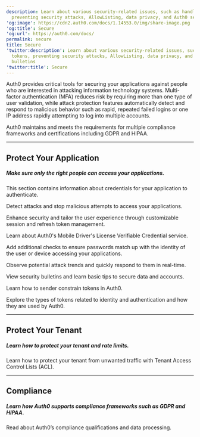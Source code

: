 ```yaml
---
description: Learn about various security-related issues, such as handling tokens,
  preventing security attacks, AllowListing, data privacy, and Auth0 security bulletins
'og:image': https://cdn2.auth0.com/docs/1.14553.0/img/share-image.png
'og:title': Secure
'og:url': https://auth0.com/docs/
permalink: secure
title: Secure
'twitter:description': Learn about various security-related issues, such as handling
  tokens, preventing security attacks, AllowListing, data privacy, and Auth0 security
  bulletins
'twitter:title': Secure
---
```


<AuthDocsPipeline activeId="secure"/>

Auth0 provides critical tools for securing your applications against people who are interested in attacking information technology systems. Multi-factor authentication (MFA) reduces risk by requiring more than one type of user validation, while attack protection features automatically detect and respond to malicious behavior such as rapid, repeated failed logins or one IP address rapidly attempting to log into multiple accounts.

Auth0 maintains and meets the requirements for multiple compliance frameworks and certifications including GDPR and HIPAA.

---

## Protect Your Application

##### Make sure only the right people can access your applications.

<Card title="Application Credentials" href="/docs/secure/application-credentials">

This section contains information about credentials for your application to authenticate.

</Card><Card title="Attack Protection" href="/docs/secure/attack-protection">

Detect attacks and stop malicious attempts to access your applications.

</Card><Card title="Continuous Session Protection" href="/docs/secure/continuous-session-protection">

Enhance security and tailor the user experience through customizable session and refresh token management.

</Card><Card title="Auth0’s Mobile Driver's License Verification Service" href="/docs/secure/mdl-verification">

Learn about Auth0's Mobile Driver's License Verifiable Credential service.

</Card><Card title="Multi-Factor Authentication" href="/docs/secure/multi-factor-authentication">

Add additional checks to ensure passwords match up with the identity of the user or device accessing your applications.

</Card><Card title="Security Center" href="/docs/secure/security-center">

Observe potential attack trends and quickly respond to them in real-time.

</Card><Card title="Security Guidance" href="/docs/secure/security-guidance">

View security bulletins and learn basic tips to secure data and accounts.

</Card><Card title="Sender Constraining" href="/docs/secure/sender-constraining">

Learn how to sender constrain tokens in Auth0.

</Card><Card title="Tokens" href="/docs/secure/tokens">

Explore the types of tokens related to identity and authentication and how they are used by Auth0.

</Card>

---

## Protect Your Tenant

##### Learn how to protect your tenant and rate limits.

<Card title="Tenant Access Control List" href="/docs/secure/tenant-access-control-list">

Learn how to protect your tenant from unwanted traffic with Tenant Access Control Lists (ACL).

</Card>

---

## Compliance

##### Learn how Auth0 supports compliance frameworks such as GDPR and HIPAA.

<Card title="Data Privacy and Compliance" href="/docs/secure/data-privacy-and-compliance">

Read about Auth0’s compliance qualifications and data processing.

</Card>